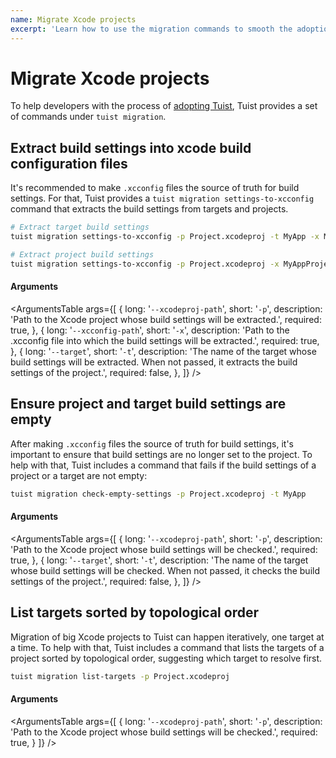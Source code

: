 ```yaml
---
name: Migrate Xcode projects
excerpt: 'Learn how to use the migration commands to smooth the adoption of Tuist from your projects.'
---
```


# Migrate Xcode projects

To help developers with the process of [adopting Tuist](/docs/usage/adoption-guidelines/),
Tuist provides a set of commands under `tuist migration`.

## Extract build settings into xcode build configuration files

It's recommended to make `.xcconfig` files the source of truth for build settings.
For that, Tuist provides a `tuist migration settings-to-xcconfig` command that extracts the build settings from targets and projects.

```bash
# Extract target build settings
tuist migration settings-to-xcconfig -p Project.xcodeproj -t MyApp -x MyApp.xcconfig

# Extract project build settings
tuist migration settings-to-xcconfig -p Project.xcodeproj -x MyAppProject.xcconfig
```

#### Arguments

<ArgumentsTable
  args={[
    {
      long: '`--xcodeproj-path`',
      short: '`-p`',
      description:
        'Path to the Xcode project whose build settings will be extracted.',
      required: true,
    },
    {
      long: '`--xcconfig-path`',
      short: '`-x`',
      description:
        'Path to the .xcconfig file into which the build settings will be extracted.',
      required: true,
    },
    {
      long: '`--target`',
      short: '`-t`',
      description:
        'The name of the target whose build settings will be extracted. When not passed, it extracts the build settings of the project.',
      required: false,
    },
  ]}
/>

## Ensure project and target build settings are empty

After making `.xcconfig` files the source of truth for build settings,
it's important to ensure that build settings are no longer set to the project.
To help with that, Tuist includes a command that fails if the build settings of a project or a target are not empty:

```bash
tuist migration check-empty-settings -p Project.xcodeproj -t MyApp
```

#### Arguments

<ArgumentsTable
  args={[
    {
      long: '`--xcodeproj-path`',
      short: '`-p`',
      description:
        'Path to the Xcode project whose build settings will be checked.',
      required: true,
    },
    {
      long: '`--target`',
      short: '`-t`',
      description:
        'The name of the target whose build settings will be checked. When not passed, it checks the build settings of the project.',
      required: false,
    },
  ]}
/>

## List targets sorted by topological order

Migration of big Xcode projects to Tuist can happen iteratively, one target at a time.
To help with that, Tuist includes a command that lists the targets of a project sorted by topological order, suggesting which target to resolve first.

```bash
tuist migration list-targets -p Project.xcodeproj
```

#### Arguments

<ArgumentsTable
  args={[
    {
      long: '`--xcodeproj-path`',
      short: '`-p`',
      description:
        'Path to the Xcode project whose build settings will be checked.',
      required: true,
    }
  ]}
/>
